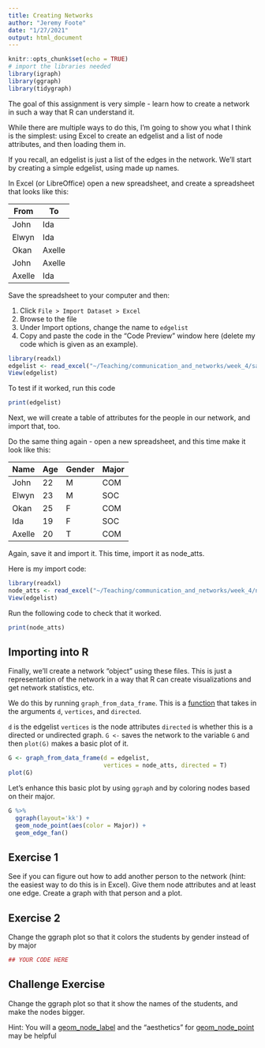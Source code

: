 ```yaml
---
title: Creating Networks
author: "Jeremy Foote"
date: "1/27/2021"
output: html_document
---
```


```r
knitr::opts_chunk$set(echo = TRUE)
# import the libraries needed
library(igraph)
library(ggraph)
library(tidygraph)
```

The goal of this assignment is very simple - learn how to create a network in such a way that R can understand it.

While there are multiple ways to do this, I'm going to show you what I think is the simplest: using Excel to create an edgelist and a list of node attributes, and then loading them in.

If you recall, an edgelist is just a list of the edges in the network. We'll start by creating a simple edgelist, using made up names.

In Excel (or LibreOffice) open a new spreadsheet, and create a spreadsheet that looks like this:

| From | To |
|----|---|
|John | Ida |
| Elwyn | Ida |
| Okan | Axelle |
| John | Axelle | 
| Axelle | Ida |

Save the spreadsheet to your computer and then:

1. Click `File > Import Dataset > Excel`
2. Browse to the file
3. Under Import options, change the name to `edgelist`
3. Copy and paste the code in the "Code Preview" window here (delete my code which is given as an example).

```r
library(readxl)
edgelist <- read_excel("~/Teaching/communication_and_networks/week_4/sample_data.xlsx")
View(edgelist)
```


To test if it worked, run this code

```r

print(edgelist)
```


Next, we will create a table of attributes for the people in our network, and import that, too.

Do the same thing again - open a new spreadsheet, and this time make it look like this:

| Name   | Age | Gender | Major |
|--------|-----|--------|-------|
| John   | 22  | M      | COM   |
| Elwyn  | 23  | M      | SOC   |
| Okan   | 25  | F      | COM   |
| Ida    | 19  | F      | SOC   |
| Axelle | 20  | T      | COM   |

Again, save it and import it. This time, import it as node_atts.

Here is my import code:

```r
library(readxl)
node_atts <- read_excel("~/Teaching/communication_and_networks/week_4/node_atts.xlsx")
View(edgelist)
```

Run the following code to check that it worked.

```r
print(node_atts)

```


## Importing into R

Finally, we'll create a network "object" using these files. This is just a representation of the network in a way that R can create visualizations and get network statistics, etc.

We do this by running `graph_from_data_frame`. This is a [function](https://www.tutorialspoint.com/r/r_functions.htm) that takes in the arguments `d`, `vertices`, and `directed`. 

`d` is the edgelist
`vertices` is the node attributes
`directed` is whether this is a directed or undirected graph.
`G <-` saves the network to the variable `G` and then `plot(G)` makes a basic plot of it.

```r
G <- graph_from_data_frame(d = edgelist, 
                           vertices = node_atts, directed = T)
plot(G)
```

Let's enhance this basic plot by using `ggraph` and by coloring nodes based on their major.

```r
G %>%
  ggraph(layout='kk') +
  geom_node_point(aes(color = Major)) +
  geom_edge_fan()

```

## Exercise 1

See if you can figure out how to add another person to the network (hint: the easiest way to do this is in Excel). Give them node attributes and at least one edge. Create a graph with that person and a plot.

## Exercise 2

Change the ggraph plot so that it colors the students by gender instead of by major

```r
## YOUR CODE HERE

```


## Challenge Exercise

Change the ggraph plot so that it show the names of the students, and make the nodes bigger.

Hint: You will a [geom_node_label](https://ggraph.data-imaginist.com/reference/geom_node_text.html) and the "aesthetics" for [geom_node_point](https://ggraph.data-imaginist.com/reference/geom_node_point.html) may be helpful

```r


```



